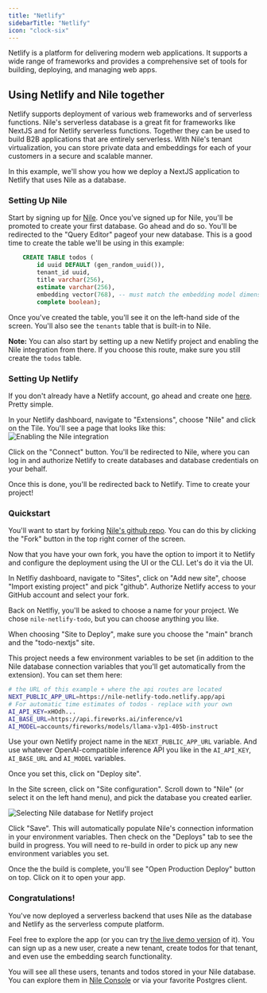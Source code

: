 ```yaml
---
title: "Netlify"
sidebarTitle: "Netlify"
icon: "clock-six"
---
```


Netlify is a platform for delivering modern web applications. It supports a wide range of frameworks and provides a comprehensive set of tools for building, deploying,
and managing web apps.

## Using Netlify and Nile together

Netlify supports deployment of various web frameworks and of serverless functions.
Nile's serverless database is a great fit for frameworks like NextJS and for Netlify serverless functions. Together they can be used to build B2B applications that are entirely serverless.
With Nile's tenant virtualization, you can store private data and embeddings for each of your customers in a secure and scalable manner.

In this example, we'll show you how we deploy a NextJS application to Netlify that uses Nile as a database.

### Setting Up Nile

Start by signing up for [Nile](https://console.thenile.dev/). Once you've signed up for Nile, you'll be promoted to create your first database. Go ahead and do so.
You'll be redirected to the "Query Editor" pageof your new database. This is a good time to create the table we'll be using in this example:

```sql
    CREATE TABLE todos (
        id uuid DEFAULT (gen_random_uuid()),
        tenant_id uuid,
        title varchar(256),
        estimate varchar(256),
        embedding vector(768), -- must match the embedding model dimension
        complete boolean);
```

Once you've created the table, you'll see it on the left-hand side of the screen. You'll also see the `tenants` table that is built-in to Nile.

**Note:** You can also start by setting up a new Netlify project and enabling the Nile integration from there. If you choose this route, make sure you still create the `todos` table.

### Setting Up Netlify

If you don't already have a Netlify account, go ahead and create one [here](https://www.netlify.com/). Pretty simple.

In your Netlify dashboard, navigate to "Extensions", choose "Nile" and click on the Tile.
You'll see a page that looks like this:
![Enabling the Nile integration](/blog/2024-10-03-nile_netlify/integration_config.png)

Click on the "Connect" button. You'll be redirected to Nile, where you can log in and authorize Netlify to create databases and database credentials on your behalf.

Once this is done, you'll be redirected back to Netlify. Time to create your project!

### Quickstart

You'll want to start by forking [Nile's github repo](https://github.com/niledatabase/niledatabase). You can do this by clicking the "Fork" button in the top right corner of the screen.

Now that you have your own fork, you have the option to import it to Netlify and configure the deployment using the UI or the CLI. Let's do it via the UI.

In Netlfiy dashboard, navigate to "Sites", click on "Add new site", choose "Import existing project" and pick "github". Authorize Netlify access to your GitHub account and select your fork.

Back on Netlfiy, you'll be asked to choose a name for your project. We chose `nile-netlify-todo`, but you can choose anything you like.

When choosing "Site to Deploy", make sure you choose the "main" branch and the "todo-nextjs" site.

This project needs a few environment variables to be set (in addition to the Nile database connection variables that you'll get automatically from the extension). You can set them here:

```bash
# the URL of this example + where the api routes are located
NEXT_PUBLIC_APP_URL=https://nile-netlify-todo.netlify.app/api
# For automatic time estimates of todos - replace with your own
AI_API_KEY=xHOdh...
AI_BASE_URL=https://api.fireworks.ai/inference/v1
AI_MODEL=accounts/fireworks/models/llama-v3p1-405b-instruct
```

Use your own Netlify project name in the `NEXT_PUBLIC_APP_URL` variable.
And use whatever OpenAI-compatible inference API you like in the `AI_API_KEY`, `AI_BASE_URL` and `AI_MODEL` variables.

Once you set this, click on "Deploy site".

In the Site screen, click on "Site configuration". Scroll down to "Nile" (or select it on the left hand menu), and pick the database you created earlier.

![Selecting Nile database for Netlify project](/blog/2024-10-03-nile_netlify/project_settings.png)

Click "Save". This will automatically populate Nile's connection information in your environment variables. Then check on the "Deploys" tab to see the build in progress.
You will need to re-build in order to pick up any new environment variables you set.

Once the the build is complete, you'll see "Open Production Deploy" button on top. Click on it to open your app.

### Congratulations!

You've now deployed a serverless backend that uses Nile as the database and Netlify as the serverless compute platform.

Feel free to explore the app (or you can try [the live demo version](https://nile-netlify-todo.netlify.app/) of it). You can sign up as a new user, create a new tenant, create todos for that tenant, and even use the embedding search functionality.

You will see all these users, tenants and todos stored in your Nile database.
You can explore them in [Nile Console](https://console.thenile.dev/) or via your favorite Postgres client.

